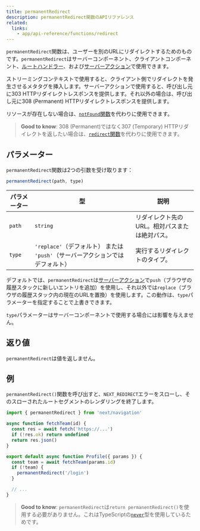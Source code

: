 ```yaml
---
title: permanentRedirect
description: permanentRedirect関数のAPIリファレンス
related:
  links:
    - app/api-reference/functions/redirect
---
```


`permanentRedirect`関数は、ユーザーを別のURLにリダイレクトするためのものです。`permanentRedirect`はサーバーコンポーネント、クライアントコンポーネント、[ルートハンドラー](/docs/app/building-your-application/routing/route-handlers)、および[サーバーアクション](/docs/app/building-your-application/data-fetching/server-actions-and-mutations)で使用できます。

ストリーミングコンテキストで使用すると、クライアント側でリダイレクトを発生させるメタタグを挿入します。サーバーアクションで使用すると、呼び出し元に303 HTTPリダイレクトレスポンスを提供します。それ以外の場合は、呼び出し元に308 (Permanent) HTTPリダイレクトレスポンスを提供します。

リソースが存在しない場合は、[`notFound`関数](/docs/app/api-reference/functions/not-found)を代わりに使用できます。

> **Good to know**: 308 (Permanent)ではなく307 (Temporary) HTTPリダイレクトを返したい場合は、[`redirect`関数](/docs/app/api-reference/functions/redirect)を代わりに使用できます。

## パラメーター

`permanentRedirect`関数は2つの引数を受け取ります：

```js
permanentRedirect(path, type)
```

| パラメーター | 型                                                             | 説明                                        |
| --------- | ------------------------------------------------------------- | ----------------------------------------- |
| `path`    | `string`                                                      | リダイレクト先のURL。相対パスまたは絶対パス。              |
| `type`    | `'replace'`（デフォルト） または `'push'`（サーバーアクションではデフォルト） | 実行するリダイレクトのタイプ。                          |

デフォルトでは、`permanentRedirect`は[サーバーアクション](/docs/app/building-your-application/data-fetching/server-actions-and-mutations)で`push`（ブラウザの履歴スタックに新しいエントリを追加）を使用し、それ以外では`replace`（ブラウザの履歴スタック内の現在のURLを置換）を使用します。この動作は、`type`パラメーターを指定することで上書きできます。

`type`パラメーターはサーバーコンポーネントで使用する場合には影響を与えません。

## 返り値

`permanentRedirect`は値を返しません。

## 例

`permanentRedirect()`関数を呼び出すと、`NEXT_REDIRECT`エラーをスローし、そのスローされたルートセグメントのレンダリングを終了します。

```jsx filename="app/team/[id]/page.js"
import { permanentRedirect } from 'next/navigation'

async function fetchTeam(id) {
  const res = await fetch('https://...')
  if (!res.ok) return undefined
  return res.json()
}

export default async function Profile({ params }) {
  const team = await fetchTeam(params.id)
  if (!team) {
    permanentRedirect('/login')
  }

  // ...
}
```

> **Good to know**: `permanentRedirect`は`return permanentRedirect()`を使用する必要がありません。これはTypeScriptの[`never`](https://www.typescriptlang.org/docs/handbook/2/functions.html#never)型を使用しているためです。